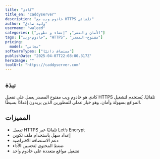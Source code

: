 ---
title: "كادي"
title_en: "caddyserver"
description: "خادوم ويب مع HTTPS تلقائي"
author: "وليد صادق"
username: "waleed"
categories: ["الأمان والنشر", "إنشاء و تطوير"]
tags: ["خادوم-ويب", "HTTPS", "مفتوح-المصدر"]
pricing:
  model: "مجاني"
softwareTypes: ["مستضاف ذاتيًا"]
publishDate: "2025-04-07T22:08:00.317Z"
heroImage: ""
toolUrl: "https://caddyserver.com"
---
## نبذة
كادي هو خادوم ويب مفتوح المصدر يعمل على تفعيل HTTPS تلقائيًا. يُستخدم لتشغيل المواقع بسهولة وأمان، وهو خيار عملي للمطورين الذين يريدون إعدادًا بسيطًا.

## المميزات
- تفعيل HTTPS تلقائيًا عبر Let’s Encrypt
- إعداد سهل باستخدام ملف تكوين
- دعم الاستضافة الافتراضية
- ضغط المحتوى لتحسين الأداء
- تشغيل مواقع متعددة على خادوم واحد